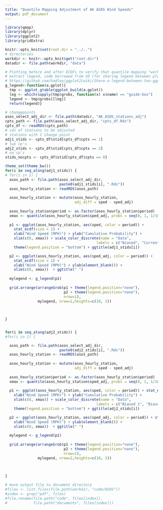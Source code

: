 ```yaml
---
title: "Quantile Mapping Adjustment of AK ASOS Wind Speeds"
output: pdf_document
---
```


```r
library(qmap)
library(dplyr)
library(ggplot2)
library(gridExtra)

knitr::opts_knit$set(root.dir = "../..")
# directories
workdir <- knitr::opts_knit$get("root.dir")
datadir <- file.path(workdir, "data")

# Plotting before and after ECDFs to verify that quantile mapping "worked"
# extract legend, code borrowed from SO (for sharing legend between plots)
# https://github.com/hadley/ggplot2/wiki/Share-a-legend-between-two-ggplot2-graphs
g_legend<-function(a.gplot){
  tmp <- ggplot_gtable(ggplot_build(a.gplot))
  leg <- which(sapply(tmp$grobs, function(x) x$name) == "guide-box")
  legend <- tmp$grobs[[leg]]
  return(legend)}

# changepoints
asos_select_adj_dir <- file.path(datadir, "AK_ASOS_stations_adj")
cpts_path <- file.path(asos_select_adj_dir, "cpts_df.Rds")
cpts_df <- readRDS(cpts_path)
# ids of stations to be adjusted
# stations with 1 change point
adj1_stids <- cpts_df$stid[cpts_df$cpts == 1]
# two cp's
adj2_stids <- cpts_df$stid[cpts_df$cpts == 2]
# no cp's
stids_nocpts <- cpts_df$stid[cpts_df$cpts == 0]

theme_set(theme_bw())
for(i in seq_along(adj1_stids)) {
# for(i in 1) {
  asos_path <- file.path(asos_select_adj_dir, 
                         paste0(adj1_stids[i], ".Rds"))
  asos_hourly_station <- readRDS(asos_path)
  
  asos_hourly_station <- mutate(asos_hourly_station, 
                                adj_diff = sped - sped_adj)
  
  asos_hourly_station$period <- as.factor(asos_hourly_station$period)
  xmax <- quantile(asos_hourly_station$sped_adj, probs = seq(0, 1, 1/100))[100] + 5
  
  p1 <- ggplot(asos_hourly_station, aes(sped, color = period)) + 
    stat_ecdf(size = 1) + 
    xlab("Wind Speed (MPH)") + ylab("Cumulative Probability") + 
    xlim(c(0, xmax)) + scale_color_discrete(name = "Data", 
                                          labels = c("Biased", "Current")) + 
    theme(legend.position = "bottom") + ggtitle(adj1_stids[i])

  p2 <- ggplot(asos_hourly_station, aes(sped_adj, color = period)) + 
    stat_ecdf(size = 1) + 
    xlab("Wind Speed (MPH)") + ylab(element_blank()) + 
    xlim(c(0, xmax))  + ggtitle(" ")
  
  mylegend <- g_legend(p1)
  
  grid.arrange(arrangeGrob(p1 + theme(legend.position="none"),
                           p2 + theme(legend.position="none"), 
                           nrow=1),
               mylegend, nrow=2,heights=c(10, 1))
  
  
  
}


for(i in seq_along(adj2_stids)) {
#for(i in 1) {

  asos_path <- file.path(asos_select_adj_dir, 
                         paste0(adj2_stids[i], ".Rds"))
  asos_hourly_station <- readRDS(asos_path)
  
  asos_hourly_station <- mutate(asos_hourly_station, 
                                adj_diff = sped - sped_adj)
  
  asos_hourly_station$period <- as.factor(asos_hourly_station$period)
  xmax <- quantile(asos_hourly_station$sped_adj, probs = seq(0, 1, 1/100))[100] + 5
  
  p1 <- ggplot(asos_hourly_station, aes(sped, color = period)) + stat_ecdf(size = 1) + 
    xlab("Wind Speed (MPH)") + ylab("Cumulative Probability") + 
    xlim(c(0, xmax)) + scale_color_discrete(name = "Data", 
                                          labels = c("Biased 1", "Biased 2", "Current")) + 
    theme(legend.position = "bottom") + ggtitle(adj2_stids[i])

  p2 <- ggplot(asos_hourly_station, aes(sped_adj, color = period)) + stat_ecdf(size = 1) + 
    xlab("Wind Speed (MPH)") + ylab(element_blank()) + 
    xlim(c(0, xmax))  + ggtitle(" ")
  
  mylegend <- g_legend(p1)
  
  grid.arrange(arrangeGrob(p1 + theme(legend.position="none"),
                           p2 + theme(legend.position="none"), 
                           nrow=1),
               mylegend, nrow=2,heights=c(10, 1))
  
  
  
}

```


```r
# move output file to document directory
#files <- list.files(file.path(workdir, "code/ASOS"))
#index <- grep("pdf", files)
#file.rename(file.path("code", files[index]),
#            file.path("documents", files[index]))
```
